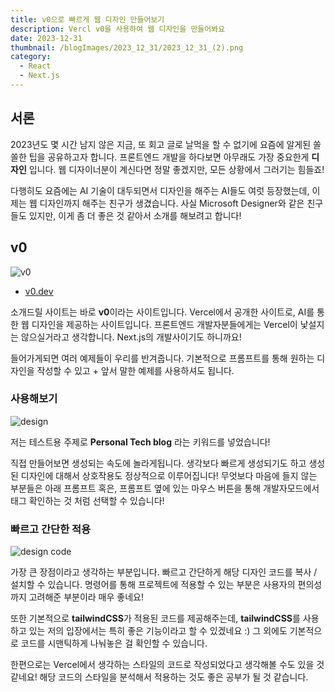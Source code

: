 ```yaml
---
title: v0으로 빠르게 웹 디자인 만들어보기
description: Vercl v0을 사용하여 웹 디자인을 만들어봐요
date: 2023-12-31
thumbnail: /blogImages/2023_12_31/2023_12_31_(2).png
category:
  - React
  - Next.js
---
```


## 서론

2023년도 몇 시간 남지 않은 지금, 또 회고 글로 날먹을 할 수 없기에 요즘에 알게된 쏠쏠한 팁을 공유하고자 합니다.
프론트엔드 개발을 하다보면 아무래도 가장 중요한게 **디자인** 입니다. 웹 디자이너분이 계신다면 정말 좋겠지만, 모든 상황에서 그러기는 힘들죠!

다행히도 요즘에는 AI 기술이 대두되면서 디자인을 해주는 AI들도 여럿 등장했는데, 이제는 웹 디자인까지 해주는 친구가 생겼습니다.
사실 Microsoft Designer와 같은 친구들도 있지만, 이게 좀 더 좋은 것 같아서 소개를 해보려고 합니다!

## v0

![v0](</blogImages/2023_12_31/2023_12_31_(1).jpg>)

- [v0.dev](https://v0.dev/)

소개드릴 사이트는 바로 **v0**이라는 사이트입니다. Vercel에서 공개한 사이트로, AI를 통한 웹 디자인을 제공하는 사이트입니다.
프론트엔드 개발자분들에게는 Vercel이 낯설지는 않으실거라고 생각합니다. Next.js의 개발사이기도 하니까요!

들어가게되면 여러 예제들이 우리를 반겨줍니다. 기본적으로 프롬프트를 통해 원하는 디자인을 작성할 수 있고 + 앞서 말한 예제를 사용하셔도 됩니다.

### 사용해보기

![design](</blogImages/2023_12_31/2023_12_31_(3).jpg>)

저는 테스트용 주제로 **Personal Tech blog** 라는 키워드를 넣었습니다!

직접 만들어보면 생성되는 속도에 놀라게됩니다. 생각보다 빠르게 생성되기도 하고 생성된 디자인에 대해서 상호작용도 정상적으로 이루어집니다!
무엇보다 마음에 들지 않는 부분들은 아래 프롬프트 혹은, 프롬프트 옆에 있는 마우스 버튼을 통해 개발자모드에서 태그 확인하는 것 처럼 선택할 수 있습니다!

### 빠르고 간단한 적용

![design code](</blogImages/2023_12_31/2023_12_31_(4).jpg>)

가장 큰 장점이라고 생각하는 부분입니다. 빠르고 간단하게 해당 디자인 코드를 복사 / 설치할 수 있습니다.
명령어를 통해 프로젝트에 적용할 수 있는 부분은 사용자의 편의성까지 고려해준 부분이라 매우 좋네요!

또한 기본적으로 **tailwindCSS**가 적용된 코드를 제공해주는데, **tailwindCSS**를 사용하고 있는 저의 입장에서는 특히 좋은 기능이라고 할 수 있겠네요 :)
그 외에도 기본적으로 코드를 시맨틱하게 나눠놓은 걸 확인할 수 있습니다.

한편으로는 Vercel에서 생각하는 스타일의 코드로 작성되었다고 생각해볼 수도 있을 것 같네요! 해당 코드의 스타일을 분석해서 적용하는 것도 좋은 공부가 될 것 같습니다.

